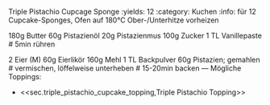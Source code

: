 Triple Pistachio Cupcage Sponge
:yields: 12
:category: Kuchen
:info: für 12 Cupcake-Sponges, Ofen auf 180°C Ober-/Unterhitze vorheizen

180g Butter
60g Pistazienöl
20g Pistazienmus
100g Zucker
1 TL Vanillepaste
# 5min rühren

2 Eier (M) 
60g Eierlikör
160g Mehl
1 TL Backpulver
60g Pistazien; gemahlen
# vermischen, löffelweise unterheben
# 15-20min backen
---
Mögliche Toppings:

- <<sec.triple_pistachio_cupcake_topping,Triple Pistachio Topping>>

